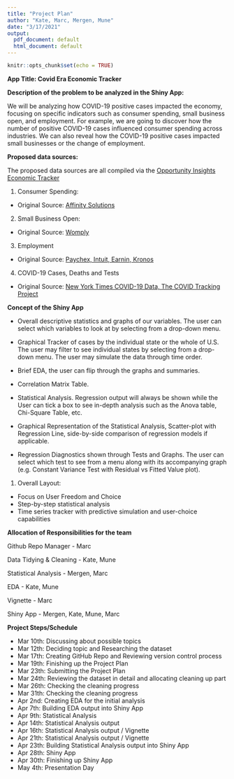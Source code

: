 ```yaml
---
title: "Project Plan"
author: "Kate, Marc, Mergen, Mune"
date: "3/17/2021"
output:
  pdf_document: default
  html_document: default
---
```


```r
knitr::opts_chunk$set(echo = TRUE)
```


**App Title: Covid Era Economic Tracker**

**Description of the problem to be analyzed in the Shiny App:**


We will be analyzing how COVID-19 positive cases impacted the economy, focusing on specific indicators such as consumer spending, small business open, and employment. For example, we are going to discover how the number of positive COVID-19 cases influenced consumer spending across industries. We can also reveal how the COVID-19 positive cases impacted small businesses or the change of employment.


**Proposed data sources:**

The proposed data sources are all compiled via the [Opportunity Insights Economic Tracker](https://github.com/OpportunityInsights/EconomicTracker) 

1. Consumer Spending:

+ Original Source: [Affinity Solutions](https://raw.githubusercontent.com/OpportunityInsights/EconomicTracker/main/data/Affinity%20-%20State%20-%20Daily.csv)


2. Small Business Open:

+ Original Source: [Womply](https://raw.githubusercontent.com/OpportunityInsights/EconomicTracker/main/data/Womply%20-%20State%20-%20Daily.csv)

3. Employment

+ Original Source: [Paychex, Intuit, Earnin, Kronos](https://github.com/OpportunityInsights/EconomicTracker/blob/main/data/Employment%20Combined%20-%20State%20-%20Daily.csv) 

4. COVID-19 Cases, Deaths and Tests

+ Original Source: [New York Times COVID-19 Data, The COVID Tracking Project](https://github.com/OpportunityInsights/EconomicTracker/blob/main/data/COVID%20-%20State%20-%20Daily.csv)


**Concept of the Shiny App**

* Overall descriptive statistics and graphs of our variables. The user can select 
which variables to look at by selecting from a drop-down menu.

* Graphical Tracker of cases by the individual state or the whole of U.S. 
The user may filter to see individual states by selecting from a drop-down menu.
The user may simulate the data through time order. 

* Brief EDA, the user can flip through the graphs and summaries.

* Correlation Matrix Table.

* Statistical Analysis. Regression output will always be shown while the User 
can tick a box to see in-depth analysis such as the Anova table, Chi-Square Table, 
etc.

* Graphical Representation of the Statistical Analysis, Scatter-plot with 
Regression Line, side-by-side comparison of regression models if applicable.

* Regression Diagnostics shown through Tests and Graphs. The user can select 
which test to see from a menu along with its accompanying graph 
(e.g. Constant Variance Test with Residual vs Fitted Value plot).

1. Overall Layout:
+ Focus on User Freedom and Choice
+ Step-by-step statistical analysis
+ Time series tracker with predictive simulation and user-choice capabilities





**Allocation of Responsibilities for the team**

Github Repo Manager - Marc

Data Tidying & Cleaning - Kate, Mune 

Statistical Analysis - Mergen, Marc

EDA - Kate, Mune

Vignette - Marc 

Shiny App - Mergen, Kate, Mune, Marc



**Project Steps/Schedule**

 - Mar 10th: Discussing about possible topics
 - Mar 12th: Deciding topic and Researching the dataset
 - Mar 17th: Creating GitHub Repo and Reviewing version control process
 - Mar 19th: Finishing up the Project Plan
 - Mar 23th: Submitting the Project Plan
 - Mar 24th: Reviewing the dataset in detail and allocating cleaning up part
 - Mar 26th: Checking the cleaning progress
 - Mar 31th: Checking the cleaning progress
 - Apr 2nd: Creating EDA for the initial analysis
 - Apr 7th: Building EDA output into Shiny App
 - Apr 9th: Statistical Analysis
 - Apr 14th: Statistical Analysis output
 - Apr 16th: Statistical Analysis output / Vignette
 - Apr 21th: Statistical Analysis output / Vignette
 - Apr 23th: Building Statistical Analysis output into Shiny App
 - Apr 28th: Shiny App
 - Apr 30th: Finishing up Shiny App
 - May 4th: Presentation Day























